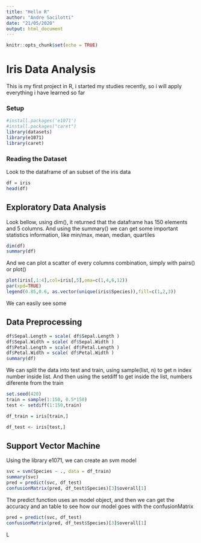 ---
title: "Hello R"
author: "Andre Sacilotti"
date: "21/05/2020"
output: html_document
---

```{r setup, include=FALSE}
knitr::opts_chunk$set(echo = TRUE)
```

# Iris Data Analysis

This is my first project in R, i started my studies recently, so i will apply everything i have learned so far

### Setup

```{r}
#install.packages('e1071')
#install.packages("caret")
library(datasets)
library(e1071)
library(caret)
```

### Reading the Dataset

Look to the dataframe of an subset of the iris data

```{r}
df = iris
head(df)
```

## Exploratory Data Analysis

Look bellow, using dim(), it returned that the dataframe has 150 elements and 5 columns. And using the summary() we can get some important statistics information, like min/max, mean, median, quartiles

```{r}
dim(df)
summary(df)
```

And we can plot a scatter of every columns combination, simply with pairs() or plot()

```{r}
plot(iris[,1:4],col=iris[,5],oma=c(1,4,6,12))
par(xpd=TRUE)
legend(0.85,0.6, as.vector(unique(iris$Species)),fill=c(1,2,3))
```

We can easily see some 


## Data Preprocessing

```{r}
df$Sepal.Length = scale( df$Sepal.Length )
df$Sepal.Width = scale( df$Sepal.Width )
df$Petal.Length = scale( df$Petal.Length )
df$Petal.Width = scale( df$Petal.Width )
summary(df)
```

We can split the data into test and train, using sample(list, n) to get n index number inside list. And then using the setdiff to get inside the list, numbers diferente from the train

```{r}
set.seed(420)
train = sample(1:150, 0.5*150) 
test <- setdiff(1:150,train)

df_train = iris[train,]

df_test <- iris[test,]
```

## Support Vector Machine

Using the library e1071, we can create an svm model

```{r}
svc = svm(Species ~ ., data = df_train)
summary(svc)
pred = predict(svc, df_test)
confusionMatrix(pred, df_test$Species)[3]$overall[1]
```

The predict function uses an model object, and then we can get the accuracy and an table to see how our model goes with the confusionMatrix

```{r}
pred = predict(svc, df_test)
confusionMatrix(pred, df_test$Species)[3]$overall[1]
```


L

